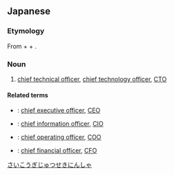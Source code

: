 ==Japanese==
{{ja-kanjitab|さい|こう|ぎ|じゅつ|せき|にん|しゃ|yomi=on}}

===Etymology===
From {{ja-r|最高|さいこう|gloss=supreme}} + {{ja-r|技術|ぎじゅつ|gloss=technology}} + {{ja-r|責任者|せきにんしゃ|gloss=a person [[in charge]]}}.

===Noun===
{{ja-noun|さいこう ぎじゅつ せきにんしゃ}}

# [[chief technical officer]], [[chief technology officer]], [[CTO]]

====Related terms====
* {{ja-r|最高経営責任者|さいこう けいえい せきにんしゃ}}: [[chief executive officer]], [[CEO]]
* {{ja-r|最高情報責任者|さいこう じょうほう せきにんしゃ}}: [[chief information officer]], [[CIO]]
* {{ja-r|最高執行責任者|さいこう しっこう せきにんしゃ}}: [[chief operating officer]], [[COO]]
* {{ja-r|最高財務責任者|さいこう ざいむ せきにんしゃ}}: [[chief financial officer]], [[CFO]]

[[Category:ja:Business|さいこうぎじゅつせきにんしゃ]]